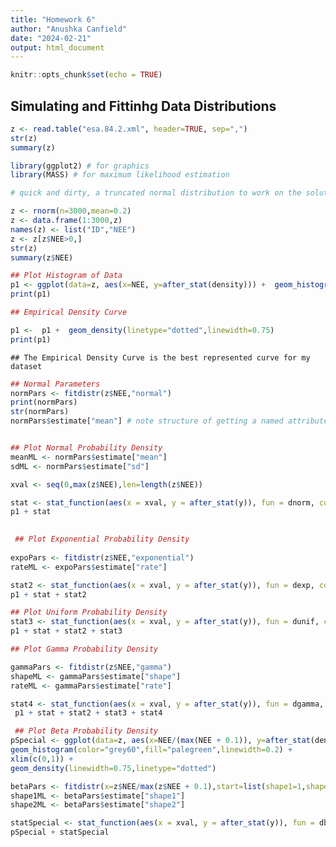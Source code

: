 ```yaml
---
title: "Homework 6"
author: "Anushka Canfield"
date: "2024-02-21"
output: html_document
---
```


```r
knitr::opts_chunk$set(echo = TRUE)
```

## Simulating and Fittinhg Data Distributions


```r
z <- read.table("esa.84.2.xml", header=TRUE, sep=",")
str(z)
summary(z)
```
```r

library(ggplot2) # for graphics
library(MASS) # for maximum likelihood estimation

# quick and dirty, a truncated normal distribution to work on the solution set

z <- rnorm(n=3000,mean=0.2)
z <- data.frame(1:3000,z)
names(z) <- list("ID","NEE")
z <- z[z$NEE>0,]
str(z)
summary(z$NEE)

## Plot Histogram of Data
p1 <- ggplot(data=z, aes(x=NEE, y=after_stat(density))) +  geom_histogram(color="grey60",fill="palegreen",linewidth=0.2, binwidth = 0.05) 
print(p1)

```


```r
## Empirical Density Curve

p1 <-  p1 +  geom_density(linetype="dotted",linewidth=0.75)
print(p1)

```

```
## The Empirical Density Curve is the best represented curve for my dataset
```

```r
## Normal Parameters
normPars <- fitdistr(z$NEE,"normal")
print(normPars)
str(normPars)
normPars$estimate["mean"] # note structure of getting a named attribute


## Plot Normal Probability Density
meanML <- normPars$estimate["mean"]
sdML <- normPars$estimate["sd"]

xval <- seq(0,max(z$NEE),len=length(z$NEE))

stat <- stat_function(aes(x = xval, y = after_stat(y)), fun = dnorm, colour="red", n = length(z$NEE), args = list(mean = meanML, sd = sdML))
p1 + stat
 
```

```r
 ## Plot Exponential Probability Density
 
expoPars <- fitdistr(z$NEE,"exponential")
rateML <- expoPars$estimate["rate"]

stat2 <- stat_function(aes(x = xval, y = after_stat(y)), fun = dexp, colour="blue", n = length(z$NEE), args = list(rate=rateML))
p1 + stat + stat2

```

```r

## Plot Uniform Probability Density
stat3 <- stat_function(aes(x = xval, y = after_stat(y)), fun = dunif, colour="black", n = length(z$NEE), args = list(min=min(z$NEE), max=max(z$NEE)))
p1 + stat + stat2 + stat3

```

```r
## Plot Gamma Probability Density

gammaPars <- fitdistr(z$NEE,"gamma")
shapeML <- gammaPars$estimate["shape"]
rateML <- gammaPars$estimate["rate"]

stat4 <- stat_function(aes(x = xval, y = after_stat(y)), fun = dgamma, colour="brown", n = length(z$NEE), args = list(shape=shapeML, rate=rateML))
 p1 + stat + stat2 + stat3 + stat4

```

```r
 ## Plot Beta Probability Density
pSpecial <- ggplot(data=z, aes(x=NEE/(max(NEE + 0.1)), y=after_stat(density))) +
geom_histogram(color="grey60",fill="palegreen",linewidth=0.2) + 
xlim(c(0,1)) +
geom_density(linewidth=0.75,linetype="dotted")

betaPars <- fitdistr(x=z$NEE/max(z$NEE + 0.1),start=list(shape1=1,shape2=2),"beta")
shape1ML <- betaPars$estimate["shape1"]
shape2ML <- betaPars$estimate["shape2"]

statSpecial <- stat_function(aes(x = xval, y = after_stat(y)), fun = dbeta, colour="orchid", n = length(z$NEE), args = list(shape1=shape1ML,shape2=shape2ML))
pSpecial + statSpecial
```

